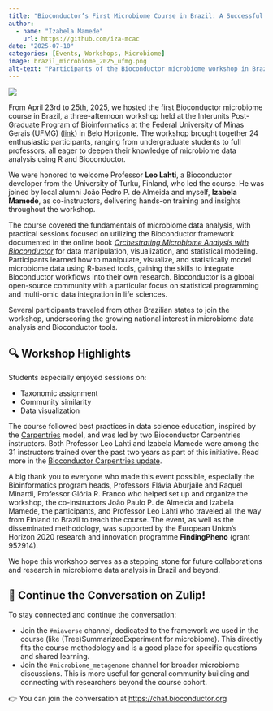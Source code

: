 ```yaml
---
title: "Bioconductor’s First Microbiome Course in Brazil: A Successful Workshop at UFMG in Belo Horizonte"
author: 
  - name: "Izabela Mamede"
    url: https://github.com/iza-mcac
date: "2025-07-10"
categories: [Events, Workshops, Microbiome]
image: brazil_microbiome_2025_ufmg.png
alt-text: "Participants of the Bioconductor microbiome workshop in Brazil gathered at UFMG"
---
```


![](brazil_microbiome_2025_ufmg.png){fig-alt="Participants of the Bioconductor microbiome workshop in Brazil gathered at UFMG" fig-align="center"}

From April 23rd to 25th, 2025, we hosted the first Bioconductor microbiome course in Brazil, a three-afternoon workshop held at the Interunits Post-Graduate Program of Bioinformatics at the Federal University of Minas Gerais (UFMG) ([link](https://www.pgbioinfo.icb.ufmg.br/index.php)) in Belo Horizonte. The workshop brought together 24 enthusiastic participants, ranging from undergraduate students to full professors, all eager to deepen their knowledge of microbiome data analysis using R and Bioconductor.

We were honored to welcome Professor **Leo Lahti**, a Bioconductor developer from the University of Turku, Finland, who led the course. He was joined by local alumni João Pedro P. de Almeida and myself, **Izabela Mamede**, as co-instructors, delivering hands-on training and insights throughout the workshop.

The course covered the fundamentals of microbiome data analysis, with practical sessions focused on utilizing the Bioconductor framework documented in the online book _[Orchestrating Microbiome Analysis with Bioconductor](https://microbiome.github.io/OMA/docs/devel/)_ for data manipulation, visualization, and statistical modeling. Participants learned how to manipulate, visualize, and statistically model microbiome data using R-based tools, gaining the skills to integrate Bioconductor workflows into their own research. Bioconductor is a global open-source community with a particular focus on statistical programming and multi-omic data integration in life sciences.

Several participants traveled from other Brazilian states to join the workshop, underscoring the growing national interest in microbiome data analysis and Bioconductor tools.

## 🔍 Workshop Highlights

Students especially enjoyed sessions on:

- Taxonomic assignment  
- Community similarity  
- Data visualization  

The course followed best practices in data science education, inspired by the [Carpentries](http://carpentries.org) model, and was led by two Bioconductor Carpentries instructors. Both Professor Leo Lahti and Izabela Mamede were among the 31 instructors trained over the past two years as part of this initiative. Read more in the [Bioconductor Carpentries update](https://blog.bioconductor.org/posts/2025-02-28-carpentries-update/).

A big thank you to everyone who made this event possible, especially the Bioinformatics program heads, Professors Flávia Aburjaile and Raquel Minardi, Professor Glória R. Franco who helped set up and organize the workshop, the co-instructors João Paulo P. de Almeida and Izabela Mamede, the participants, and Professor Leo Lahti who traveled all the way from Finland to Brazil to teach the course. The event, as well as the disseminated methodology, was supported by the European Union’s Horizon 2020 research and innovation programme **FindingPheno** (grant 952914).

We hope this workshop serves as a stepping stone for future collaborations and research in microbiome data analysis in Brazil and beyond.

## 💬 Continue the Conversation on Zulip!

To stay connected and continue the conversation:

- Join the `#miaverse` channel, dedicated to the framework we used in the course (like (Tree)SummarizedExperiment for microbiome). This directly fits the course methodology and is a good place for specific questions and shared learning.
- Join the `#microbiome_metagenome` channel for broader microbiome discussions. This is more useful for general community building and connecting with researchers beyond the course cohort.

👉 You can join the conversation at [https://chat.bioconductor.org](https://chat.bioconductor.org)
